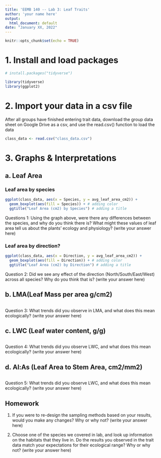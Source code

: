 ```yaml
---
title: 'EEMB 140 -- Lab 3: Leaf Traits'
author: 'your name here'
output:
  html_document: default
date: "January XX, 2022"
---
```


```r
knitr::opts_chunk$set(echo = TRUE)
```

# 1. Install and load packages
```r
# install.packages("tidyverse")

library(tidyverse)
library(ggplot2)

```

# 2. Import your data in a csv file
After all groups have finished entering trait data, download the group data sheet on Google Drive as a csv, and use the read.csv() function to load the data

```r

class_data <- read.csv("class_data.csv")

```

# 3. Graphs & Interpretations

## a. Leaf Area

### Leaf area by species
```r
ggplot(class_data, aes(x = Species, y = avg_leaf_area_cm2)) +
  geom_boxplot(aes(fill = Species)) + # adding color
  ggtitle("Leaf Area (cm2) by Species") # adding a title

```

Questions 1: Using the graph above, were there any differences between the species, and why do you think there is? What might these values of leaf area tell us about the plants' ecology and physiology?
(write your answer here)

### Leaf area by direction?
```r

ggplot(class_data, aes(x = Direction, y = avg_leaf_area_cm2)) +
  geom_boxplot(aes(fill = Direction)) + # adding color
  ggtitle("Leaf Area (cm2) by Direction") # adding a title

```

Question 2: Did we see any effect of the direction (North/South/East/West) across all species? Why do you think that is?
(write your answer here)

## b. LMA(Leaf Mass per area g/cm2)

```r


```
Question 3: What trends did you observe in LMA, and what does this mean ecologically?
(write your answer here)

## c. LWC (Leaf water content, g/g)

```r

```
Question 4: What trends did you observe LWC, and what does this mean ecologically?
(write your answer here)


## d. Al:As (Leaf Area to Stem Area, cm2/mm2)
```r


```
Question 5: What trends did you observe LWC, and what does this mean ecologically?
(write your answer here)

## Homework

1. If you were to re-design the sampling methods based on your results, would you make any changes? Why or why not?
(write your answer here)

2. Choose one of the species we covered in lab, and look up information on the habitats that they live in. Do the results you observed in the trait data match your expectations for their ecological range? Why or why not?
(write your answer here)


